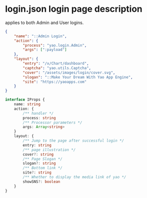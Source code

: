 # login.json login page description

<Notice type='success'> applies to both Admin and User logins. </Notice>

```json
{
	"name": "::Admin Login",
	"action": {
		"process": "yao.login.Admin",
		"args": [":payload"]
	},
	"layout": {
		"entry": "/x/Chart/dashboard",
		"captcha": "yao.utils.Captcha",
		"cover": "/assets/images/login/cover.svg",
		"slogan": "::Make Your Dream With Yao App Engine",
		"site": "https://yaoapps.com"
	}
}
```

```ts
interface IProps {
	name: string
	action: {
		/** handler */
		process: string
		/** Processor parameters */
		args: Array<string>
	}
	layout: {
		/** Jump to the page after successful login */
		entry: string
		/** page illustration */
		cover?: string
		/** Page Slogan */
		slogan?: string
		/** Bottom link */
		site?: string
		/** Whether to display the media link of yao */
		showSNS?: boolean
	}
}
```
